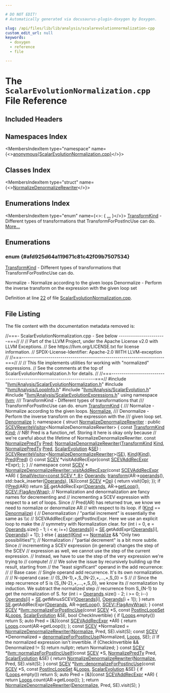 ```yaml
---

# DO NOT EDIT!
# Automatically generated via docusaurus-plugin-doxygen by Doxygen.

slug: /api/files/lib/lib/analysis/scalarevolutionnormalization-cpp
custom_edit_url: null
keywords:
  - doxygen
  - reference
  - file

---
```





# The `ScalarEvolutionNormalization.cpp` File Reference

<DoxygenPage pluginConfig={pluginConfig}>



## Included Headers

<IncludesList>
<IncludesListItem
  filePath="llvm/Analysis/ScalarEvolutionNormalization.h"
  permalink="/docs/api/files/include/include/llvm/include/llvm/analysis/scalarevolutionnormalization-h"
  isLocal="true" />
<IncludesListItem
  filePath="llvm/Analysis/LoopInfo.h"
  permalink="/docs/api/files/include/include/llvm/include/llvm/analysis/loopinfo-h"
  isLocal="true" />
<IncludesListItem
  filePath="llvm/Analysis/ScalarEvolution.h"
  permalink="/docs/api/files/include/include/llvm/include/llvm/analysis/scalarevolution-h"
  isLocal="true" />
<IncludesListItem
  filePath="llvm/Analysis/ScalarEvolutionExpressions.h"
  permalink="/docs/api/files/include/include/llvm/include/llvm/analysis/scalarevolutionexpressions-h"
  isLocal="true" />
</IncludesList>

## Namespaces Index

<MembersIndex>

<MembersIndexItem
  type="namespace"
  name={<><a href="/docs/api/namespaces/anonymous-scalarevolutionnormalization-cpp-">anonymous&#123;ScalarEvolutionNormalization.cpp&#125;</a></>}>
</MembersIndexItem>

</MembersIndex>

## Classes Index

<MembersIndex>

<MembersIndexItem
  type="struct"
  name={<><a href="/docs/api/structs/anonymous-namespace-scalarevolutionnormalization-cpp-/normalizedenormalizerewriter">NormalizeDenormalizeRewriter</a></>}>
</MembersIndexItem>

</MembersIndex>

## Enumerations Index

<MembersIndex>

<MembersIndexItem
  type="enum"
  name={<>:  &#123; <a href="#afd925d64a119671c81c42f09b7507534">...</a> &#125;</>}>
<a href="#afd925d64a119671c81c42f09b7507534">TransformKind</a> - Different types of transformations that TransformForPostIncUse can do. <a href="#afd925d64a119671c81c42f09b7507534">More...</a>
</MembersIndexItem>

</MembersIndex>


<SectionDefinition>

## Enumerations

### enum  {#afd925d64a119671c81c42f09b7507534}

<MemberDefinition
  prototype="enum TransformKind ">
<a href="#afd925d64a119671c81c42f09b7507534">TransformKind</a> - Different types of transformations that TransformForPostIncUse can do.

<EnumerationList title="Enumeration values">

<Link id="afd925d64a119671c81c42f09b7507534a4f6bc3e35432a7e20c757280be0d1f6b" />
<EnumerationListItem name="Normalize">
Normalize - Normalize according to the given loops
</EnumerationListItem>

<Link id="afd925d64a119671c81c42f09b7507534ab0c4c0de3e04f91deb80528ae0e2a4a6" />
<EnumerationListItem name="Denormalize">
Denormalize - Perform the inverse transform on the expression with the given loop set
</EnumerationListItem>

</EnumerationList>

Definition at line <a href="#l00022">22</a> of file <a href="/docs/api/files/lib/lib/analysis/scalarevolutionnormalization-cpp">ScalarEvolutionNormalization.cpp</a>.
</MemberDefinition>

</SectionDefinition>

## File Listing

The file content with the documentation metadata removed is:

<ProgramListing>

<Link id="l00001" /><CodeLine lineNumber="1"><span class="doxyHighlightComment">//===- ScalarEvolutionNormalization.cpp - See below -----------------------===//</span></CodeLine>
<Link id="l00002" /><CodeLine lineNumber="2"><span class="doxyHighlightComment">//</span></CodeLine>
<Link id="l00003" /><CodeLine lineNumber="3"><span class="doxyHighlightComment">// Part of the LLVM Project, under the Apache License v2.0 with LLVM Exceptions.</span></CodeLine>
<Link id="l00004" /><CodeLine lineNumber="4"><span class="doxyHighlightComment">// See https://llvm.org/LICENSE.txt for license information.</span></CodeLine>
<Link id="l00005" /><CodeLine lineNumber="5"><span class="doxyHighlightComment">// SPDX-License-Identifier: Apache-2.0 WITH LLVM-exception</span></CodeLine>
<Link id="l00006" /><CodeLine lineNumber="6"><span class="doxyHighlightComment">//</span></CodeLine>
<Link id="l00007" /><CodeLine lineNumber="7"><span class="doxyHighlightComment">//===----------------------------------------------------------------------===//</span></CodeLine>
<Link id="l00008" /><CodeLine lineNumber="8"><span class="doxyHighlightComment">//</span></CodeLine>
<Link id="l00009" /><CodeLine lineNumber="9"><span class="doxyHighlightComment">// This file implements utilities for working with &quot;normalized&quot; expressions.</span></CodeLine>
<Link id="l00010" /><CodeLine lineNumber="10"><span class="doxyHighlightComment">// See the comments at the top of ScalarEvolutionNormalization.h for details.</span></CodeLine>
<Link id="l00011" /><CodeLine lineNumber="11"><span class="doxyHighlightComment">//</span></CodeLine>
<Link id="l00012" /><CodeLine lineNumber="12"><span class="doxyHighlightComment">//===----------------------------------------------------------------------===//</span></CodeLine>
<Link id="l00013" /><CodeLine lineNumber="13"></CodeLine>
<Link id="l00014" /><CodeLine lineNumber="14"><span class="doxyHighlightPreprocessor">#include &quot;<a href="/docs/api/files/include/include/llvm/include/llvm/analysis/scalarevolutionnormalization-h">llvm/Analysis/ScalarEvolutionNormalization.h</a>&quot;</span></CodeLine>
<Link id="l00015" /><CodeLine lineNumber="15"><span class="doxyHighlightPreprocessor">#include &quot;<a href="/docs/api/files/include/include/llvm/include/llvm/analysis/loopinfo-h">llvm/Analysis/LoopInfo.h</a>&quot;</span></CodeLine>
<Link id="l00016" /><CodeLine lineNumber="16"><span class="doxyHighlightPreprocessor">#include &quot;<a href="/docs/api/files/include/include/llvm/include/llvm/analysis/scalarevolution-h">llvm/Analysis/ScalarEvolution.h</a>&quot;</span></CodeLine>
<Link id="l00017" /><CodeLine lineNumber="17"><span class="doxyHighlightPreprocessor">#include &quot;<a href="/docs/api/files/include/include/llvm/include/llvm/analysis/scalarevolutionexpressions-h">llvm/Analysis/ScalarEvolutionExpressions.h</a>&quot;</span></CodeLine>
<Link id="l00018" /><CodeLine lineNumber="18"><span class="doxyHighlightKeyword">using namespace </span><span class="doxyHighlight"><a href="/docs/api/namespaces/llvm">llvm</a>;</span></CodeLine>
<Link id="l00019" /><CodeLine lineNumber="19"></CodeLine>
<Link id="l00020" /><CodeLine lineNumber="20"><span class="doxyHighlightComment">/// TransformKind - Different types of transformations that</span></CodeLine>
<Link id="l00021" /><CodeLine lineNumber="21"><span class="doxyHighlightComment">/// TransformForPostIncUse can do.</span></CodeLine>
<Link id="l00022" /><CodeLine lineNumber="22" lineLink="#afd925d64a119671c81c42f09b7507534"><span class="doxyHighlightKeyword">enum</span><span class="doxyHighlight"> <a href="#afd925d64a119671c81c42f09b7507534">TransformKind</a> &#123;</span></CodeLine>
<Link id="l00023" /><CodeLine lineNumber="23"><span class="doxyHighlightComment">  /// Normalize - Normalize according to the given loops.</span></CodeLine>
<Link id="l00024" /><CodeLine lineNumber="24" lineLink="#afd925d64a119671c81c42f09b7507534a4f6bc3e35432a7e20c757280be0d1f6b"><span class="doxyHighlight">  <a href="#afd925d64a119671c81c42f09b7507534a4f6bc3e35432a7e20c757280be0d1f6b">Normalize</a>,</span></CodeLine>
<Link id="l00025" /><CodeLine lineNumber="25"><span class="doxyHighlightComment">  /// Denormalize - Perform the inverse transform on the expression with the</span></CodeLine>
<Link id="l00026" /><CodeLine lineNumber="26"><span class="doxyHighlightComment">  /// given loop set.</span></CodeLine>
<Link id="l00027" /><CodeLine lineNumber="27" lineLink="#afd925d64a119671c81c42f09b7507534ab0c4c0de3e04f91deb80528ae0e2a4a6"><span class="doxyHighlight">  <a href="#afd925d64a119671c81c42f09b7507534ab0c4c0de3e04f91deb80528ae0e2a4a6">Denormalize</a></span></CodeLine>
<Link id="l00028" /><CodeLine lineNumber="28"><span class="doxyHighlight">&#125;;</span></CodeLine>
<Link id="l00029" /><CodeLine lineNumber="29"></CodeLine>
<Link id="l00030" /><CodeLine lineNumber="30" lineLink="/docs/api/namespaces/anonymous-scalarevolutionnormalization-cpp-"><span class="doxyHighlightKeyword">namespace </span><span class="doxyHighlight">&#123;</span></CodeLine>
<Link id="l00031" /><CodeLine lineNumber="31" lineLink="/docs/api/structs/anonymous-namespace-scalarevolutionnormalization-cpp-/normalizedenormalizerewriter"><span class="doxyHighlightKeyword">struct </span><span class="doxyHighlight"><a href="/docs/api/structs/anonymous-namespace-scalarevolutionnormalization-cpp-/normalizedenormalizerewriter/#a5ff24376d20a01f53bd2edc7747d00a6">NormalizeDenormalizeRewriter</a></span></CodeLine>
<Link id="l00032" /><CodeLine lineNumber="32"><span class="doxyHighlight">    : </span><span class="doxyHighlightKeyword">public</span><span class="doxyHighlight"> <a href="/docs/api/classes/llvm/scevrewritevisitor/#a402d133bc2a8069432f15be4dd517589">SCEVRewriteVisitor</a>&lt;NormalizeDenormalizeRewriter&gt; &#123;</span></CodeLine>
<Link id="l00033" /><CodeLine lineNumber="33" lineLink="/docs/api/structs/anonymous-namespace-scalarevolutionnormalization-cpp-/normalizedenormalizerewriter/#a6ee40644eb54dbce87191fb2df07ae4c"><span class="doxyHighlight">  </span><span class="doxyHighlightKeyword">const</span><span class="doxyHighlight"> <a href="#afd925d64a119671c81c42f09b7507534">TransformKind</a> <a href="/docs/api/structs/anonymous-namespace-scalarevolutionnormalization-cpp-/normalizedenormalizerewriter/#a6ee40644eb54dbce87191fb2df07ae4c">Kind</a>;</span></CodeLine>
<Link id="l00034" /><CodeLine lineNumber="34"></CodeLine>
<Link id="l00035" /><CodeLine lineNumber="35"><span class="doxyHighlight">  </span><span class="doxyHighlightComment">// NB! Pred is a function&#95;ref.  Storing it here is okay only because</span></CodeLine>
<Link id="l00036" /><CodeLine lineNumber="36"><span class="doxyHighlight">  </span><span class="doxyHighlightComment">// we&#39;re careful about the lifetime of NormalizeDenormalizeRewriter.</span></CodeLine>
<Link id="l00037" /><CodeLine lineNumber="37" lineLink="/docs/api/structs/anonymous-namespace-scalarevolutionnormalization-cpp-/normalizedenormalizerewriter/#ae266031b37cb00fe1c9f63ec04148f5a"><span class="doxyHighlight">  </span><span class="doxyHighlightKeyword">const</span><span class="doxyHighlight"> <a href="/docs/api/namespaces/llvm/#a7ae68e475882c08a262b0857df469b73">NormalizePredTy</a> <a href="/docs/api/structs/anonymous-namespace-scalarevolutionnormalization-cpp-/normalizedenormalizerewriter/#ae266031b37cb00fe1c9f63ec04148f5a">Pred</a>;</span></CodeLine>
<Link id="l00038" /><CodeLine lineNumber="38"></CodeLine>
<Link id="l00039" /><CodeLine lineNumber="39" lineLink="/docs/api/structs/anonymous-namespace-scalarevolutionnormalization-cpp-/normalizedenormalizerewriter/#a5ff24376d20a01f53bd2edc7747d00a6"><span class="doxyHighlight">  <a href="/docs/api/structs/anonymous-namespace-scalarevolutionnormalization-cpp-/normalizedenormalizerewriter/#a5ff24376d20a01f53bd2edc7747d00a6">NormalizeDenormalizeRewriter</a>(<a href="#afd925d64a119671c81c42f09b7507534">TransformKind</a> <a href="/docs/api/structs/anonymous-namespace-scalarevolutionnormalization-cpp-/normalizedenormalizerewriter/#a6ee40644eb54dbce87191fb2df07ae4c">Kind</a>, <a href="/docs/api/namespaces/llvm/#a7ae68e475882c08a262b0857df469b73">NormalizePredTy</a> <a href="/docs/api/structs/anonymous-namespace-scalarevolutionnormalization-cpp-/normalizedenormalizerewriter/#ae266031b37cb00fe1c9f63ec04148f5a">Pred</a>,</span></CodeLine>
<Link id="l00040" /><CodeLine lineNumber="40"><span class="doxyHighlight">                               <a href="/docs/api/classes/llvm/scalarevolution">ScalarEvolution</a> &amp;<a href="/docs/api/classes/llvm/scevrewritevisitor/#a1f75cac3a0eec736a85d996723c70e64">SE</a>)</span></CodeLine>
<Link id="l00041" /><CodeLine lineNumber="41"><span class="doxyHighlight">      : <a href="/docs/api/classes/llvm/scevrewritevisitor/#a402d133bc2a8069432f15be4dd517589">SCEVRewriteVisitor</a>&lt;<a href="/docs/api/structs/anonymous-namespace-scalarevolutionnormalization-cpp-/normalizedenormalizerewriter/#a5ff24376d20a01f53bd2edc7747d00a6">NormalizeDenormalizeRewriter</a>&gt;(<a href="/docs/api/classes/llvm/scevrewritevisitor/#a1f75cac3a0eec736a85d996723c70e64">SE</a>), <a href="/docs/api/structs/anonymous-namespace-scalarevolutionnormalization-cpp-/normalizedenormalizerewriter/#a6ee40644eb54dbce87191fb2df07ae4c">Kind</a>(<a href="/docs/api/structs/anonymous-namespace-scalarevolutionnormalization-cpp-/normalizedenormalizerewriter/#a6ee40644eb54dbce87191fb2df07ae4c">Kind</a>),</span></CodeLine>
<Link id="l00042" /><CodeLine lineNumber="42"><span class="doxyHighlight">        <a href="/docs/api/structs/anonymous-namespace-scalarevolutionnormalization-cpp-/normalizedenormalizerewriter/#ae266031b37cb00fe1c9f63ec04148f5a">Pred</a>(<a href="/docs/api/structs/anonymous-namespace-scalarevolutionnormalization-cpp-/normalizedenormalizerewriter/#ae266031b37cb00fe1c9f63ec04148f5a">Pred</a>) &#123;&#125;</span></CodeLine>
<Link id="l00043" /><CodeLine lineNumber="43"><span class="doxyHighlight">  </span><span class="doxyHighlightKeyword">const</span><span class="doxyHighlight"> <a href="/docs/api/classes/llvm/scev">SCEV</a> &#42;visitAddRecExpr(</span><span class="doxyHighlightKeyword">const</span><span class="doxyHighlight"> <a href="/docs/api/classes/llvm/scevaddrecexpr">SCEVAddRecExpr</a> &#42;Expr);</span></CodeLine>
<Link id="l00044" /><CodeLine lineNumber="44"><span class="doxyHighlight">&#125;;</span></CodeLine>
<Link id="l00045" /><CodeLine lineNumber="45"><span class="doxyHighlight">&#125; </span><span class="doxyHighlightComment">// namespace</span></CodeLine>
<Link id="l00046" /><CodeLine lineNumber="46"></CodeLine>
<Link id="l00047" /><CodeLine lineNumber="47"><span class="doxyHighlightKeyword">const</span><span class="doxyHighlight"> <a href="/docs/api/classes/llvm/scev">SCEV</a> &#42;</span></CodeLine>
<Link id="l00048" /><CodeLine lineNumber="48" lineLink="/docs/api/structs/anonymous-namespace-scalarevolutionnormalization-cpp-/normalizedenormalizerewriter/#ac9bcd9133d19e4e656a82dd8e900d3f8"><span class="doxyHighlight"><a href="/docs/api/structs/anonymous-namespace-scalarevolutionnormalization-cpp-/normalizedenormalizerewriter/#ac9bcd9133d19e4e656a82dd8e900d3f8">NormalizeDenormalizeRewriter::visitAddRecExpr</a>(</span><span class="doxyHighlightKeyword">const</span><span class="doxyHighlight"> <a href="/docs/api/classes/llvm/scevaddrecexpr">SCEVAddRecExpr</a> &#42;AR) &#123;</span></CodeLine>
<Link id="l00049" /><CodeLine lineNumber="49"><span class="doxyHighlight">  <a href="/docs/api/classes/llvm/smallvector">SmallVector&lt;const SCEV &#42;, 8&gt;</a> <a href="/docs/api/files/lib/lib/codegen/mirnamerpass-cpp/#a05e4be4ec3e2c3587dda0e376bb6822c">Operands</a>;</span></CodeLine>
<Link id="l00050" /><CodeLine lineNumber="50"></CodeLine>
<Link id="l00051" /><CodeLine lineNumber="51"><span class="doxyHighlight">  <a href="/docs/api/namespaces/llvm/#a615619b0b2879029152b9a20e96624bc">transform</a>(AR-&gt;<a href="/docs/api/classes/llvm/scevnaryexpr/#ae77d0f7b81cbde08d5fd75fcf2fcf36b">operands</a>(), std::back&#95;inserter(<a href="/docs/api/files/lib/lib/codegen/mirnamerpass-cpp/#a05e4be4ec3e2c3587dda0e376bb6822c">Operands</a>),</span></CodeLine>
<Link id="l00052" /><CodeLine lineNumber="52"><span class="doxyHighlight">            &#91;&amp;&#93;(</span><span class="doxyHighlightKeyword">const</span><span class="doxyHighlight"> <a href="/docs/api/classes/llvm/scev">SCEV</a> &#42;<a href="/docs/api/namespaces/llvm/#ab471937b9a227e70c7fe8bd9604014d6">Op</a>) &#123; return visit(Op); &#125;);</span></CodeLine>
<Link id="l00053" /><CodeLine lineNumber="53"></CodeLine>
<Link id="l00054" /><CodeLine lineNumber="54"><span class="doxyHighlight">  </span><span class="doxyHighlightKeywordFlow">if</span><span class="doxyHighlight"> (!<a href="/docs/api/structs/anonymous-namespace-scalarevolutionnormalization-cpp-/normalizedenormalizerewriter/#ae266031b37cb00fe1c9f63ec04148f5a">Pred</a>(AR))</span></CodeLine>
<Link id="l00055" /><CodeLine lineNumber="55"><span class="doxyHighlight">    </span><span class="doxyHighlightKeywordFlow">return</span><span class="doxyHighlight"> <a href="/docs/api/classes/llvm/scevrewritevisitor/#a1f75cac3a0eec736a85d996723c70e64">SE</a>.getAddRecExpr(<a href="/docs/api/files/lib/lib/codegen/mirnamerpass-cpp/#a05e4be4ec3e2c3587dda0e376bb6822c">Operands</a>, AR-&gt;<a href="/docs/api/classes/llvm/scevaddrecexpr/#a99ab4a82c6d7373e2e367986b9527bf0">getLoop</a>(), <a href="/docs/api/classes/llvm/scev/#af43000d4dcb7d6d63cb6e36933ed3f6fa23e74052c4d79cfdaa23460a3c946656">SCEV::FlagAnyWrap</a>);</span></CodeLine>
<Link id="l00056" /><CodeLine lineNumber="56"></CodeLine>
<Link id="l00057" /><CodeLine lineNumber="57"><span class="doxyHighlight">  </span><span class="doxyHighlightComment">// Normalization and denormalization are fancy names for decrementing and</span></CodeLine>
<Link id="l00058" /><CodeLine lineNumber="58"><span class="doxyHighlight">  </span><span class="doxyHighlightComment">// incrementing a SCEV expression with respect to a set of loops.  Since</span></CodeLine>
<Link id="l00059" /><CodeLine lineNumber="59"><span class="doxyHighlight">  </span><span class="doxyHighlightComment">// Pred(AR) has returned true, we know we need to normalize or denormalize AR</span></CodeLine>
<Link id="l00060" /><CodeLine lineNumber="60"><span class="doxyHighlight">  </span><span class="doxyHighlightComment">// with respect to its loop.</span></CodeLine>
<Link id="l00061" /><CodeLine lineNumber="61"></CodeLine>
<Link id="l00062" /><CodeLine lineNumber="62"><span class="doxyHighlight">  </span><span class="doxyHighlightKeywordFlow">if</span><span class="doxyHighlight"> (<a href="/docs/api/structs/anonymous-namespace-scalarevolutionnormalization-cpp-/normalizedenormalizerewriter/#a6ee40644eb54dbce87191fb2df07ae4c">Kind</a> == <a href="#afd925d64a119671c81c42f09b7507534ab0c4c0de3e04f91deb80528ae0e2a4a6">Denormalize</a>) &#123;</span></CodeLine>
<Link id="l00063" /><CodeLine lineNumber="63"><span class="doxyHighlight">    </span><span class="doxyHighlightComment">// Denormalization / &quot;partial increment&quot; is essentially the same as \\c</span></CodeLine>
<Link id="l00064" /><CodeLine lineNumber="64"><span class="doxyHighlight">    </span><span class="doxyHighlightComment">// SCEVAddRecExpr::getPostIncExpr.  Here we use an explicit loop to make the</span></CodeLine>
<Link id="l00065" /><CodeLine lineNumber="65"><span class="doxyHighlight">    </span><span class="doxyHighlightComment">// symmetry with Normalization clear.</span></CodeLine>
<Link id="l00066" /><CodeLine lineNumber="66"><span class="doxyHighlight">    </span><span class="doxyHighlightKeywordFlow">for</span><span class="doxyHighlight"> (</span><span class="doxyHighlightKeywordType">int</span><span class="doxyHighlight"> i = 0, e = <a href="/docs/api/files/lib/lib/codegen/mirnamerpass-cpp/#a05e4be4ec3e2c3587dda0e376bb6822c">Operands</a>.size() - 1; i &lt; e; i++)</span></CodeLine>
<Link id="l00067" /><CodeLine lineNumber="67"><span class="doxyHighlight">      <a href="/docs/api/files/lib/lib/codegen/mirnamerpass-cpp/#a05e4be4ec3e2c3587dda0e376bb6822c">Operands</a>&#91;i&#93; = <a href="/docs/api/classes/llvm/scevrewritevisitor/#a1f75cac3a0eec736a85d996723c70e64">SE</a>.getAddExpr(<a href="/docs/api/files/lib/lib/codegen/mirnamerpass-cpp/#a05e4be4ec3e2c3587dda0e376bb6822c">Operands</a>&#91;i&#93;, <a href="/docs/api/files/lib/lib/codegen/mirnamerpass-cpp/#a05e4be4ec3e2c3587dda0e376bb6822c">Operands</a>&#91;i + 1&#93;);</span></CodeLine>
<Link id="l00068" /><CodeLine lineNumber="68"><span class="doxyHighlight">  &#125; </span><span class="doxyHighlightKeywordFlow">else</span><span class="doxyHighlight"> &#123;</span></CodeLine>
<Link id="l00069" /><CodeLine lineNumber="69"><span class="doxyHighlight">    <a href="/docs/api/files/lib/lib/target/lib/target/amdgpu/silowercontrolflow-cpp/#a4868c5d81c5ccc98c47aeab6244346a0">assert</a>(<a href="/docs/api/structs/anonymous-namespace-scalarevolutionnormalization-cpp-/normalizedenormalizerewriter/#a6ee40644eb54dbce87191fb2df07ae4c">Kind</a> == <a href="#afd925d64a119671c81c42f09b7507534a4f6bc3e35432a7e20c757280be0d1f6b">Normalize</a> &amp;&amp; </span><span class="doxyHighlightStringLiteral">&quot;Only two possibilities!&quot;</span><span class="doxyHighlight">);</span></CodeLine>
<Link id="l00070" /><CodeLine lineNumber="70"></CodeLine>
<Link id="l00071" /><CodeLine lineNumber="71"><span class="doxyHighlight">    </span><span class="doxyHighlightComment">// Normalization / &quot;partial decrement&quot; is a bit more subtle.  Since</span></CodeLine>
<Link id="l00072" /><CodeLine lineNumber="72"><span class="doxyHighlight">    </span><span class="doxyHighlightComment">// incrementing a SCEV expression (in general) changes the step of the SCEV</span></CodeLine>
<Link id="l00073" /><CodeLine lineNumber="73"><span class="doxyHighlight">    </span><span class="doxyHighlightComment">// expression as well, we cannot use the step of the current expression.</span></CodeLine>
<Link id="l00074" /><CodeLine lineNumber="74"><span class="doxyHighlight">    </span><span class="doxyHighlightComment">// Instead, we have to use the step of the very expression we&#39;re trying to</span></CodeLine>
<Link id="l00075" /><CodeLine lineNumber="75"><span class="doxyHighlight">    </span><span class="doxyHighlightComment">// compute!</span></CodeLine>
<Link id="l00076" /><CodeLine lineNumber="76"><span class="doxyHighlight">    </span><span class="doxyHighlightComment">//</span></CodeLine>
<Link id="l00077" /><CodeLine lineNumber="77"><span class="doxyHighlight">    </span><span class="doxyHighlightComment">// We solve the issue by recursively building up the result, starting from</span></CodeLine>
<Link id="l00078" /><CodeLine lineNumber="78"><span class="doxyHighlight">    </span><span class="doxyHighlightComment">// the &quot;least significant&quot; operand in the add recurrence:</span></CodeLine>
<Link id="l00079" /><CodeLine lineNumber="79"><span class="doxyHighlight">    </span><span class="doxyHighlightComment">//</span></CodeLine>
<Link id="l00080" /><CodeLine lineNumber="80"><span class="doxyHighlight">    </span><span class="doxyHighlightComment">// Base case:</span></CodeLine>
<Link id="l00081" /><CodeLine lineNumber="81"><span class="doxyHighlight">    </span><span class="doxyHighlightComment">//   Single operand add recurrence.  It&#39;s its own normalization.</span></CodeLine>
<Link id="l00082" /><CodeLine lineNumber="82"><span class="doxyHighlight">    </span><span class="doxyHighlightComment">//</span></CodeLine>
<Link id="l00083" /><CodeLine lineNumber="83"><span class="doxyHighlight">    </span><span class="doxyHighlightComment">// N-operand case:</span></CodeLine>
<Link id="l00084" /><CodeLine lineNumber="84"><span class="doxyHighlight">    </span><span class="doxyHighlightComment">//   &#123;S&#95;&#123;N-1&#125;,+,S&#95;&#123;N-2&#125;,+,...,+,S&#95;0&#125; = S</span></CodeLine>
<Link id="l00085" /><CodeLine lineNumber="85"><span class="doxyHighlight">    </span><span class="doxyHighlightComment">//</span></CodeLine>
<Link id="l00086" /><CodeLine lineNumber="86"><span class="doxyHighlight">    </span><span class="doxyHighlightComment">//   Since the step recurrence of S is &#123;S&#95;&#123;N-2&#125;,+,...,+,S&#95;0&#125;, we know its</span></CodeLine>
<Link id="l00087" /><CodeLine lineNumber="87"><span class="doxyHighlight">    </span><span class="doxyHighlightComment">//   normalization by induction.  We subtract the normalized step</span></CodeLine>
<Link id="l00088" /><CodeLine lineNumber="88"><span class="doxyHighlight">    </span><span class="doxyHighlightComment">//   recurrence from S&#95;&#123;N-1&#125; to get the normalization of S.</span></CodeLine>
<Link id="l00089" /><CodeLine lineNumber="89"></CodeLine>
<Link id="l00090" /><CodeLine lineNumber="90"><span class="doxyHighlight">    </span><span class="doxyHighlightKeywordFlow">for</span><span class="doxyHighlight"> (</span><span class="doxyHighlightKeywordType">int</span><span class="doxyHighlight"> i = <a href="/docs/api/files/lib/lib/codegen/mirnamerpass-cpp/#a05e4be4ec3e2c3587dda0e376bb6822c">Operands</a>.size() - 2; i &gt;= 0; i--)</span></CodeLine>
<Link id="l00091" /><CodeLine lineNumber="91"><span class="doxyHighlight">      <a href="/docs/api/files/lib/lib/codegen/mirnamerpass-cpp/#a05e4be4ec3e2c3587dda0e376bb6822c">Operands</a>&#91;i&#93; = <a href="/docs/api/classes/llvm/scevrewritevisitor/#a1f75cac3a0eec736a85d996723c70e64">SE</a>.getMinusSCEV(<a href="/docs/api/files/lib/lib/codegen/mirnamerpass-cpp/#a05e4be4ec3e2c3587dda0e376bb6822c">Operands</a>&#91;i&#93;, <a href="/docs/api/files/lib/lib/codegen/mirnamerpass-cpp/#a05e4be4ec3e2c3587dda0e376bb6822c">Operands</a>&#91;i + 1&#93;);</span></CodeLine>
<Link id="l00092" /><CodeLine lineNumber="92"><span class="doxyHighlight">  &#125;</span></CodeLine>
<Link id="l00093" /><CodeLine lineNumber="93"></CodeLine>
<Link id="l00094" /><CodeLine lineNumber="94"><span class="doxyHighlight">  </span><span class="doxyHighlightKeywordFlow">return</span><span class="doxyHighlight"> <a href="/docs/api/classes/llvm/scevrewritevisitor/#a1f75cac3a0eec736a85d996723c70e64">SE</a>.getAddRecExpr(<a href="/docs/api/files/lib/lib/codegen/mirnamerpass-cpp/#a05e4be4ec3e2c3587dda0e376bb6822c">Operands</a>, AR-&gt;<a href="/docs/api/classes/llvm/scevaddrecexpr/#a99ab4a82c6d7373e2e367986b9527bf0">getLoop</a>(), <a href="/docs/api/classes/llvm/scev/#af43000d4dcb7d6d63cb6e36933ed3f6fa23e74052c4d79cfdaa23460a3c946656">SCEV::FlagAnyWrap</a>);</span></CodeLine>
<Link id="l00095" /><CodeLine lineNumber="95"><span class="doxyHighlight">&#125;</span></CodeLine>
<Link id="l00096" /><CodeLine lineNumber="96"></CodeLine>
<Link id="l00097" /><CodeLine lineNumber="97" lineLink="/docs/api/namespaces/llvm/#a99237ea99bf8618b7d29b5ca6185069b"><span class="doxyHighlightKeyword">const</span><span class="doxyHighlight"> <a href="/docs/api/classes/llvm/scev">SCEV</a> &#42;<a href="/docs/api/namespaces/llvm/#a99237ea99bf8618b7d29b5ca6185069b">llvm::normalizeForPostIncUse</a>(</span><span class="doxyHighlightKeyword">const</span><span class="doxyHighlight"> <a href="/docs/api/classes/llvm/scev">SCEV</a> &#42;S,</span></CodeLine>
<Link id="l00098" /><CodeLine lineNumber="98"><span class="doxyHighlight">                                         </span><span class="doxyHighlightKeyword">const</span><span class="doxyHighlight"> <a href="/docs/api/namespaces/llvm/#ac765465998d0f34ed6123631bda54fab">PostIncLoopSet</a> &amp;<a href="/docs/api/files/lib/lib/target/lib/target/hexagon/hexagonhardwareloops-cpp/#ada7c1594a393ede3ce32602d64d7ddb2">Loops</a>,</span></CodeLine>
<Link id="l00099" /><CodeLine lineNumber="99"><span class="doxyHighlight">                                         <a href="/docs/api/classes/llvm/scalarevolution">ScalarEvolution</a> &amp;SE,</span></CodeLine>
<Link id="l00100" /><CodeLine lineNumber="100"><span class="doxyHighlight">                                         </span><span class="doxyHighlightKeywordType">bool</span><span class="doxyHighlight"> CheckInvertible) &#123;</span></CodeLine>
<Link id="l00101" /><CodeLine lineNumber="101"><span class="doxyHighlight">  </span><span class="doxyHighlightKeywordFlow">if</span><span class="doxyHighlight"> (<a href="/docs/api/files/lib/lib/target/lib/target/hexagon/hexagonhardwareloops-cpp/#ada7c1594a393ede3ce32602d64d7ddb2">Loops</a>.empty())</span></CodeLine>
<Link id="l00102" /><CodeLine lineNumber="102"><span class="doxyHighlight">    </span><span class="doxyHighlightKeywordFlow">return</span><span class="doxyHighlight"> S;</span></CodeLine>
<Link id="l00103" /><CodeLine lineNumber="103"><span class="doxyHighlight">  </span><span class="doxyHighlightKeyword">auto</span><span class="doxyHighlight"> Pred = &#91;&amp;&#93;(</span><span class="doxyHighlightKeyword">const</span><span class="doxyHighlight"> <a href="/docs/api/classes/llvm/scevaddrecexpr">SCEVAddRecExpr</a> &#42;AR) &#123;</span></CodeLine>
<Link id="l00104" /><CodeLine lineNumber="104"><span class="doxyHighlight">    </span><span class="doxyHighlightKeywordFlow">return</span><span class="doxyHighlight"> <a href="/docs/api/files/lib/lib/target/lib/target/hexagon/hexagonhardwareloops-cpp/#ada7c1594a393ede3ce32602d64d7ddb2">Loops</a>.count(AR-&gt;getLoop());</span></CodeLine>
<Link id="l00105" /><CodeLine lineNumber="105"><span class="doxyHighlight">  &#125;;</span></CodeLine>
<Link id="l00106" /><CodeLine lineNumber="106"><span class="doxyHighlight">  </span><span class="doxyHighlightKeyword">const</span><span class="doxyHighlight"> <a href="/docs/api/classes/llvm/scev">SCEV</a> &#42;Normalized =</span></CodeLine>
<Link id="l00107" /><CodeLine lineNumber="107"><span class="doxyHighlight">      <a href="/docs/api/structs/anonymous-namespace-scalarevolutionnormalization-cpp-/normalizedenormalizerewriter/#a5ff24376d20a01f53bd2edc7747d00a6">NormalizeDenormalizeRewriter</a>(<a href="#afd925d64a119671c81c42f09b7507534a4f6bc3e35432a7e20c757280be0d1f6b">Normalize</a>, Pred, SE).visit(S);</span></CodeLine>
<Link id="l00108" /><CodeLine lineNumber="108"><span class="doxyHighlight">  </span><span class="doxyHighlightKeyword">const</span><span class="doxyHighlight"> <a href="/docs/api/classes/llvm/scev">SCEV</a> &#42;Denormalized = <a href="/docs/api/namespaces/llvm/#a6fb1355b48afff4e97045b546b5f6415">denormalizeForPostIncUse</a>(Normalized, <a href="/docs/api/files/lib/lib/target/lib/target/hexagon/hexagonhardwareloops-cpp/#ada7c1594a393ede3ce32602d64d7ddb2">Loops</a>, SE);</span></CodeLine>
<Link id="l00109" /><CodeLine lineNumber="109"><span class="doxyHighlight">  </span><span class="doxyHighlightComment">// If the normalized expression isn&#39;t invertible.</span></CodeLine>
<Link id="l00110" /><CodeLine lineNumber="110"><span class="doxyHighlight">  </span><span class="doxyHighlightKeywordFlow">if</span><span class="doxyHighlight"> (CheckInvertible &amp;&amp; Denormalized != S)</span></CodeLine>
<Link id="l00111" /><CodeLine lineNumber="111"><span class="doxyHighlight">    </span><span class="doxyHighlightKeywordFlow">return</span><span class="doxyHighlight"> </span><span class="doxyHighlightKeyword">nullptr</span><span class="doxyHighlight">;</span></CodeLine>
<Link id="l00112" /><CodeLine lineNumber="112"><span class="doxyHighlight">  </span><span class="doxyHighlightKeywordFlow">return</span><span class="doxyHighlight"> Normalized;</span></CodeLine>
<Link id="l00113" /><CodeLine lineNumber="113"><span class="doxyHighlight">&#125;</span></CodeLine>
<Link id="l00114" /><CodeLine lineNumber="114"></CodeLine>
<Link id="l00115" /><CodeLine lineNumber="115" lineLink="/docs/api/namespaces/llvm/#adb2ce7b0fb87c632dac34aa98feabb82"><span class="doxyHighlightKeyword">const</span><span class="doxyHighlight"> <a href="/docs/api/classes/llvm/scev">SCEV</a> &#42;<a href="/docs/api/namespaces/llvm/#adb2ce7b0fb87c632dac34aa98feabb82">llvm::normalizeForPostIncUseIf</a>(</span><span class="doxyHighlightKeyword">const</span><span class="doxyHighlight"> <a href="/docs/api/classes/llvm/scev">SCEV</a> &#42;S, <a href="/docs/api/namespaces/llvm/#a7ae68e475882c08a262b0857df469b73">NormalizePredTy</a> Pred,</span></CodeLine>
<Link id="l00116" /><CodeLine lineNumber="116"><span class="doxyHighlight">                                           <a href="/docs/api/classes/llvm/scalarevolution">ScalarEvolution</a> &amp;SE) &#123;</span></CodeLine>
<Link id="l00117" /><CodeLine lineNumber="117"><span class="doxyHighlight">  </span><span class="doxyHighlightKeywordFlow">return</span><span class="doxyHighlight"> <a href="/docs/api/structs/anonymous-namespace-scalarevolutionnormalization-cpp-/normalizedenormalizerewriter/#a5ff24376d20a01f53bd2edc7747d00a6">NormalizeDenormalizeRewriter</a>(<a href="#afd925d64a119671c81c42f09b7507534a4f6bc3e35432a7e20c757280be0d1f6b">Normalize</a>, Pred, SE).visit(S);</span></CodeLine>
<Link id="l00118" /><CodeLine lineNumber="118"><span class="doxyHighlight">&#125;</span></CodeLine>
<Link id="l00119" /><CodeLine lineNumber="119"></CodeLine>
<Link id="l00120" /><CodeLine lineNumber="120" lineLink="/docs/api/namespaces/llvm/#a6fb1355b48afff4e97045b546b5f6415"><span class="doxyHighlightKeyword">const</span><span class="doxyHighlight"> <a href="/docs/api/classes/llvm/scev">SCEV</a> &#42;<a href="/docs/api/namespaces/llvm/#a6fb1355b48afff4e97045b546b5f6415">llvm::denormalizeForPostIncUse</a>(</span><span class="doxyHighlightKeyword">const</span><span class="doxyHighlight"> <a href="/docs/api/classes/llvm/scev">SCEV</a> &#42;S,</span></CodeLine>
<Link id="l00121" /><CodeLine lineNumber="121"><span class="doxyHighlight">                                           </span><span class="doxyHighlightKeyword">const</span><span class="doxyHighlight"> <a href="/docs/api/namespaces/llvm/#ac765465998d0f34ed6123631bda54fab">PostIncLoopSet</a> &amp;<a href="/docs/api/files/lib/lib/target/lib/target/hexagon/hexagonhardwareloops-cpp/#ada7c1594a393ede3ce32602d64d7ddb2">Loops</a>,</span></CodeLine>
<Link id="l00122" /><CodeLine lineNumber="122"><span class="doxyHighlight">                                           <a href="/docs/api/classes/llvm/scalarevolution">ScalarEvolution</a> &amp;SE) &#123;</span></CodeLine>
<Link id="l00123" /><CodeLine lineNumber="123"><span class="doxyHighlight">  </span><span class="doxyHighlightKeywordFlow">if</span><span class="doxyHighlight"> (<a href="/docs/api/files/lib/lib/target/lib/target/hexagon/hexagonhardwareloops-cpp/#ada7c1594a393ede3ce32602d64d7ddb2">Loops</a>.empty())</span></CodeLine>
<Link id="l00124" /><CodeLine lineNumber="124"><span class="doxyHighlight">    </span><span class="doxyHighlightKeywordFlow">return</span><span class="doxyHighlight"> S;</span></CodeLine>
<Link id="l00125" /><CodeLine lineNumber="125"><span class="doxyHighlight">  </span><span class="doxyHighlightKeyword">auto</span><span class="doxyHighlight"> Pred = &#91;&amp;&#93;(</span><span class="doxyHighlightKeyword">const</span><span class="doxyHighlight"> <a href="/docs/api/classes/llvm/scevaddrecexpr">SCEVAddRecExpr</a> &#42;AR) &#123;</span></CodeLine>
<Link id="l00126" /><CodeLine lineNumber="126"><span class="doxyHighlight">    </span><span class="doxyHighlightKeywordFlow">return</span><span class="doxyHighlight"> <a href="/docs/api/files/lib/lib/target/lib/target/hexagon/hexagonhardwareloops-cpp/#ada7c1594a393ede3ce32602d64d7ddb2">Loops</a>.count(AR-&gt;getLoop());</span></CodeLine>
<Link id="l00127" /><CodeLine lineNumber="127"><span class="doxyHighlight">  &#125;;</span></CodeLine>
<Link id="l00128" /><CodeLine lineNumber="128"><span class="doxyHighlight">  </span><span class="doxyHighlightKeywordFlow">return</span><span class="doxyHighlight"> <a href="/docs/api/structs/anonymous-namespace-scalarevolutionnormalization-cpp-/normalizedenormalizerewriter/#a5ff24376d20a01f53bd2edc7747d00a6">NormalizeDenormalizeRewriter</a>(<a href="#afd925d64a119671c81c42f09b7507534ab0c4c0de3e04f91deb80528ae0e2a4a6">Denormalize</a>, Pred, SE).visit(S);</span></CodeLine>
<Link id="l00129" /><CodeLine lineNumber="129"><span class="doxyHighlight">&#125;</span></CodeLine>

</ProgramListing>


</DoxygenPage>
